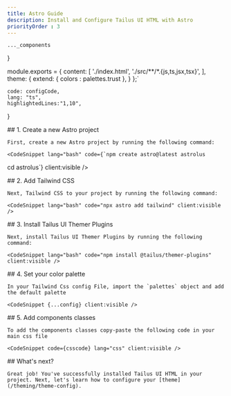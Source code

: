 ```yaml
---
title: Astro Guide
description: Install and Configure Tailus UI HTML with Astro
priorityOrder : 3
---
```



    ..._components
}


module.exports = {
    content: [
        './index.html',
        './src/**/*.{js,ts,jsx,tsx}',
    ],
    theme: {
        extend: {
            colors : palettes.trust
        },
    }
};`

    code: configCode,
    lang: "ts",
    highlightedLines:"1,10",
}

<div>
    ## 1. Create a new Astro project

    First, create a new Astro project by running the following command:

    <CodeSnippet lang="bash" code={`npm create astro@latest astrolus
cd astrolus`} client:visible />
</div>

<div>
    ## 2. Add Tailwind CSS

    Next, Tailwind CSS to your project by running the following command:

    <CodeSnippet lang="bash" code="npx astro add tailwind" client:visible />
</div>

<div>
    ## 3. Install Tailus UI Themer Plugins

    Next, install Tailus UI Themer Plugins by running the following command:

    <CodeSnippet lang="bash" code="npm install @tailus/themer-plugins" client:visible />
</div>

<div>
    ## 4. Set your color palette

    In your Tailwind Css config File, import the `palettes` object and add the default palette

    <CodeSnippet {...config} client:visible />
</div>

<div>
    ## 5. Add components classes

    To add the components classes copy-paste the following code in your main css file

    <CodeSnippet code={csscode} lang="css" client:visible />
</div>

<div>
    ## What's next?

    Great job! You've successfully installed Tailus UI HTML in your project. Next, let's learn how to configure your [theme](/theming/theme-config).
</div>